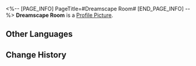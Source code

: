 <%-- [PAGE_INFO]
PageTitle=#Dreamscape Room#
[END_PAGE_INFO] --%>
{{Stub|Location information}}
{{Item Infobox
|id          = 223400
|image       = Dreamscape Pass Sticker Dreamscape Room.png
|type        = Dreamscape Pass Sticker
|type2       = Eldritch Dreamfall (I) Stickers
|invCategory = 
|rarity      = 4
|effect      = Digital stickers that can be used to decorate the pages of the Dreamtour Handbook. They come in many different styles.
|description = 
|source1     = [[Locate the Hotel Room in the Dreamscape]]
}}
{{Description|A pleasant room, although it would have been better to have a bed.}}
'''Dreamscape Room''' is a [[Profile Picture]].

==Other Languages==
{{Other Languages
|en   = Dreamscape Room
|zhs  = 梦境客房
|zht  = 夢境客房
|ja   = 夢境ホテルの部屋
|ko   = 꿈세계 객실
|es   = Habitación del paisaje onírico
|fr   = Chambre du Pays des rêves
|ru   = Номер в отеле «Грёзы»
|th   = ห้องพักในแดนฝัน
|vi   = Phòng Khách Cõi Mộng
|de   = Zimmer der Traumlandschaft
|id   = Kamar Tamu Dunia Mimpi
|pt   = Quarto do Mundonírico
}}

==Change History==
{{Change History|2.0}}